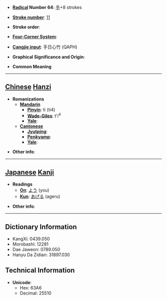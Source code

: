 * '''[[Wiktionary:Chinese radical index| Radical]] Number 64''': [[Wiktionary:Chinese radical index 手|手]]+8 strokes

* '''[[Wiktionary:Chinese total strokes index|Stroke number]]''': [[Wiktionary:Chinese total strokes index 11|11]]

* '''Stroke order''': 

* '''[[Wiktionary:Chinese four corner index|Four-Corner System]]''': 

* '''[[Wiktionary:Chinese Cangjie index|Cangjie input]]''': 手日心竹 (QAPH)

* '''Graphical Significance and Origin''': 

* '''Common Meaning''' {{substub}}

----

== [[Chinese]] [[Hanzi]] ==

* '''Romanizations'''
** '''[[Mandarin]]'''
*** '''[[Pinyin]]''': tì (ti4)
*** '''[[Wade-Giles]]''': t'i<sup>4</sup>
*** '''[[Yale]]''': 
** '''[[Cantonese]]'''
*** '''[[Jyutping]]''':
*** '''[[Penkyamp]]''': 
*** '''[[Yale]]''': 

* '''Other info''': 

----

== [[Japanese]] [[Kanji]] ==

* '''Readings'''
** '''[[On]]''': [[よう]] (you)
** '''[[Kun]]''': [[あげる]] (ageru)

* '''Other info''':  

----

== Dictionary Information ==

* KangXi: 0439.050
* Morobashi: 12281
* Dae Jaweon: 0789.050
* Hanyu Da Zidian: 31897.030

== Technical Information ==

* '''Unicode''':
** Hex: 63A6
** Decimal: 25510